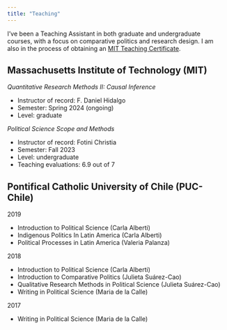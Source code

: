 ```yaml
---
title: "Teaching"
---
```


I've been a Teaching Assistant in both graduate and undergraduate courses, with a focus on comparative politics and research design. I am also in the process of obtaining an [MIT Teaching Certificate](https://tll.mit.edu/programming/grad-student-programming/teaching-certificate-pathways/).


## Massachusetts Institute of Technology (MIT)

*Quantitative Research Methods II: Causal Inference*

- Instructor of record: F. Daniel Hidalgo
- Semester: Spring 2024 (ongoing)
- Level: graduate

*Political Science Scope and Methods*

- Instructor of record: Fotini Christia
- Semester: Fall 2023
- Level: undergraduate
- Teaching evaluations: 6.9 out of 7


## Pontifical Catholic University of Chile (PUC-Chile)

2019

- Introduction to Political Science (Carla Alberti)
- Indigenous Politics In Latin America (Carla Alberti)
- Political Processes in Latin America (Valeria Palanza)

2018

- Introduction to Political Science (Carla Alberti)
- Introduction to Comparative Politics (Julieta Suárez-Cao)
- Qualitative Research Methods in Political Science (Julieta Suárez-Cao)
- Writing in Political Science (Maria de la Calle)

2017

- Writing in Political Science (Maria de la Calle)
